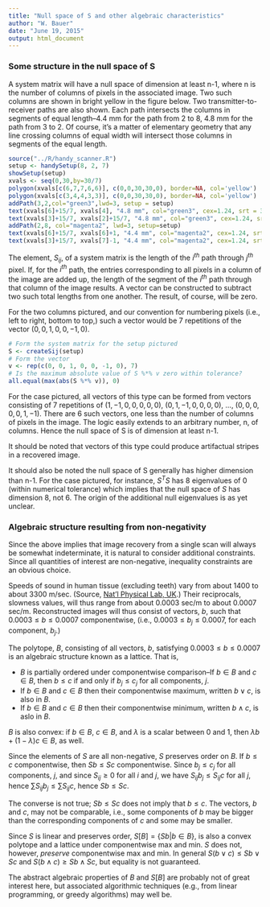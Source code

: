 ```yaml
---
title: "Null space of S and other algebraic characteristics"
author: "W. Bauer"
date: "June 19, 2015"
output: html_document
---
```


### Some structure in the null space of S

A system matrix will have a null space of dimension at least n-1, where n is the number of columns of pixels in the associated image. Two such columns are shown in bright yellow in the figure below. Two transmitter-to-receiver paths are also shown. Each path intersects the columns in segments of equal length--4.4 mm for the path from 2 to 8, 4.8 mm for the path from 3 to 2. Of course, it's a matter of elementary geometry that any line crossing columns of equal width will intersect those columns in segments of the equal length. 

```r
source("../R/handy_scanner.R")
setup <- handySetup(8, 2, 7)
showSetup(setup)
xvals <- seq(0,30,by=30/7)
polygon(xvals[c(6,7,7,6,6)], c(0,0,30,30,0), border=NA, col='yellow')
polygon(xvals[c(3,4,4,3,3)], c(0,0,30,30,0), border=NA, col='yellow')
addPath(3,2,col="green3",lwd=3, setup = setup)
text(xvals[6]+15/7, xvals[4], "4.8 mm", col="green3", cex=1.24, srt = 30)
text(xvals[3]+15/7, xvals[2]+15/7, "4.8 mm", col="green3", cex=1.24, srt = 30)
addPath(2,8, col="magenta2", lwd=3, setup=setup)
text(xvals[6]+15/7, xvals[6]+1, "4.4 mm", col="magenta2", cex=1.24, srt = -10)
text(xvals[3]+15/7, xvals[7]-1, "4.4 mm", col="magenta2", cex=1.24, srt = -10)
```

The element, $S_{ij},$ of a system matrix is the length of the $i^{th}$ path through $j^{th}$ pixel. If, for the $i^{th}$ path, the entries corresponding to all pixels in a column of the image are added up, the length of the segment of the $i^{th}$ path through that column of the image results. A vector can be constructed to subtract two such total lengths from one another. The result, of course, will be zero.

For the two columns pictured, and our convention for numbering pixels (i.e., left to right, bottom to top,) such a vector would be 7 repetitions of the vector $(0, 0, 1, 0, 0, -1, 0).$

```r
# Form the system matrix for the setup pictured
S <- createSij(setup)
# Form the vector
v <- rep(c(0, 0, 1, 0, 0, -1, 0), 7)
# Is the maximum absolute value of S %*% v zero within tolerance?
all.equal(max(abs(S %*% v)), 0)
```

For the case pictured, all vectors of this type can be formed from vectors consisting of 7 repetitions of $(1,-1,0,0,0,0,0),\:(0,1,-1,0,0,0,0),\: \ldots, \: (0,0,0,0,0,1,-1).$ There are 6 such vectors, one less than the number of columns of pixels in the image. The logic easily extends to an arbitrary number, n, of columns. Hence the null space of S is of dimension at least n-1.

It should be noted that vectors of this type could produce artifactual stripes in a recovered image. 

It should also be noted the null space of S generally has higher dimension than n-1. For the case pictured, for instance, $S^TS$ has 8 eigenvalues of 0 (within numerical tolerance) which implies that the null space of $S$ has dimension 8, not 6. The origin of the additional null eigenvalues is as yet unclear.

### Algebraic structure resulting from non-negativity

Since the above implies that image recovery from a single scan will always be somewhat indeterminate, it is natural to consider additional constraints. Since all quantities of interest are non-negative, inequality constraints are an obvious choice.

Speeds of sound in human tissue (excluding teeth) vary from about 1400 to about 3300 m/sec. (Source, [Nat'l Physical Lab, UK](http://www.kayelaby.npl.co.uk/general_physics/2_4/2_4_6.html).) Their reciprocals, slowness values, will thus range from about 0.0003 sec/m to about 0.0007 sec/m. Reconstructed images will thus consist of vectors, $b,$ such that $0.0003 \le b \le 0.0007$ componentwise, (i.e., $0.0003 \le b_j \le 0.0007$, for each component, $b_j.$)

The polytope, $B,$ consisting of all vectors, $b,$ satisfying $0.0003 \le b \le 0.0007$ is an algebraic structure known as a lattice. That is,

* $B$ is partially ordered under componentwise comparison--If $b \in B$ and $c \in B$, then $b \le c$ if and only if $b_j \le c_j$ for all components, $j.$
* If $b \in B$ and $c \in B$ then their componentwise maximum, written $b \vee c,$ is also in $B.$
* If $b \in B$ and $c \in B$ then their componentwise minimum, written $b \wedge c,$ is aslo in $B.$

$B$ is also convex: if $b \in B,$ $c \in B,$ and $\lambda$ is a scalar between 0 and 1, then $\lambda b + (1-\lambda) c \in B,$ as well.

Since the elements of $S$ are all non-negative, $S$ preserves order on $B.$ If $b \le c$ componentwise, then $Sb \le Sc$ componentwise. Since $b_j \le c_j$ for all components, $j,$ and since $S_{ij} \ge 0$ for all $i$ and $j,$ we have $S_{ij}b_j \le S_{ij}c$ for all $j$, hence $\sum S_{ij}b_j \le \sum S_{ij}c,$ hence $Sb \le Sc$.

The converse is not true; $Sb \le Sc$ does not imply that $b \le c.$ The vectors, $b$ and $c,$ may not be comparable, i.e., some components of $b$ may be bigger than the corresponding components of $c$ and some may be smaller.

Since $S$ is linear and preserves order, $S[B] = \{Sb | b \in B \},$ is also a convex polytope and a lattice under componentwise max and min. $S$ does not, however, *preserve* componentwise max and min. In general $S(b \vee c) \le Sb \vee Sc$ and $S(b \wedge c) \ge Sb \wedge Sc,$ but equality is not guaranteed.

The abstract algebraic properties of $B$ and $S[B]$ are probably not of great interest here, but associated algorithmic techniques (e.g., from linear programming, or greedy algorithms) may well be.